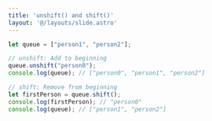 ```yaml
---
title: 'unshift() and shift()'
layout: '@/layouts/slide.astro'
---
```


```javascript
let queue = ["person1", "person2"];

// unshift: Add to beginning
queue.unshift("person0");
console.log(queue); // ["person0", "person1", "person2"]

// shift: Remove from beginning
let firstPerson = queue.shift();
console.log(firstPerson); // "person0"
console.log(queue); // ["person1", "person2"]
```